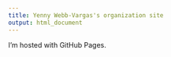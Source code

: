 ```yaml
---
title: Yenny Webb-Vargas's organization site
output: html_document
---
```

I'm hosted with GitHub Pages.